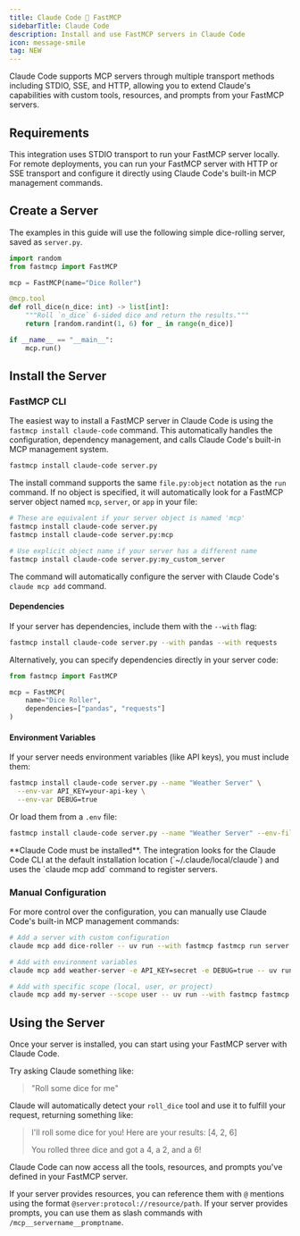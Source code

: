 ```yaml
---
title: Claude Code 🤝 FastMCP
sidebarTitle: Claude Code
description: Install and use FastMCP servers in Claude Code
icon: message-smile
tag: NEW
---
```



<LocalFocusTip />

Claude Code supports MCP servers through multiple transport methods including STDIO, SSE, and HTTP, allowing you to extend Claude's capabilities with custom tools, resources, and prompts from your FastMCP servers.

## Requirements

This integration uses STDIO transport to run your FastMCP server locally. For remote deployments, you can run your FastMCP server with HTTP or SSE transport and configure it directly using Claude Code's built-in MCP management commands.

## Create a Server

The examples in this guide will use the following simple dice-rolling server, saved as `server.py`.

```python server.py
import random
from fastmcp import FastMCP

mcp = FastMCP(name="Dice Roller")

@mcp.tool
def roll_dice(n_dice: int) -> list[int]:
    """Roll `n_dice` 6-sided dice and return the results."""
    return [random.randint(1, 6) for _ in range(n_dice)]

if __name__ == "__main__":
    mcp.run()
```

## Install the Server

### FastMCP CLI
<VersionBadge version="2.10.3" />

The easiest way to install a FastMCP server in Claude Code is using the `fastmcp install claude-code` command. This automatically handles the configuration, dependency management, and calls Claude Code's built-in MCP management system.

```bash
fastmcp install claude-code server.py
```

The install command supports the same `file.py:object` notation as the `run` command. If no object is specified, it will automatically look for a FastMCP server object named `mcp`, `server`, or `app` in your file:

```bash
# These are equivalent if your server object is named 'mcp'
fastmcp install claude-code server.py
fastmcp install claude-code server.py:mcp

# Use explicit object name if your server has a different name
fastmcp install claude-code server.py:my_custom_server
```

The command will automatically configure the server with Claude Code's `claude mcp add` command.

#### Dependencies

If your server has dependencies, include them with the `--with` flag:

```bash
fastmcp install claude-code server.py --with pandas --with requests
```

Alternatively, you can specify dependencies directly in your server code:

```python server.py
from fastmcp import FastMCP

mcp = FastMCP(
    name="Dice Roller",
    dependencies=["pandas", "requests"]
)
```

#### Environment Variables

If your server needs environment variables (like API keys), you must include them:

```bash
fastmcp install claude-code server.py --name "Weather Server" \
  --env-var API_KEY=your-api-key \
  --env-var DEBUG=true
```

Or load them from a `.env` file:

```bash
fastmcp install claude-code server.py --name "Weather Server" --env-file .env
```

<Warning>
**Claude Code must be installed**. The integration looks for the Claude Code CLI at the default installation location (`~/.claude/local/claude`) and uses the `claude mcp add` command to register servers.
</Warning>

### Manual Configuration

For more control over the configuration, you can manually use Claude Code's built-in MCP management commands:

```bash
# Add a server with custom configuration
claude mcp add dice-roller -- uv run --with fastmcp fastmcp run server.py

# Add with environment variables
claude mcp add weather-server -e API_KEY=secret -e DEBUG=true -- uv run --with fastmcp fastmcp run server.py

# Add with specific scope (local, user, or project)
claude mcp add my-server --scope user -- uv run --with fastmcp fastmcp run server.py
```

## Using the Server

Once your server is installed, you can start using your FastMCP server with Claude Code.

Try asking Claude something like:

> "Roll some dice for me"

Claude will automatically detect your `roll_dice` tool and use it to fulfill your request, returning something like:

> I'll roll some dice for you! Here are your results: [4, 2, 6]
> 
> You rolled three dice and got a 4, a 2, and a 6!

Claude Code can now access all the tools, resources, and prompts you've defined in your FastMCP server. 

If your server provides resources, you can reference them with `@` mentions using the format `@server:protocol://resource/path`. If your server provides prompts, you can use them as slash commands with `/mcp__servername__promptname`.